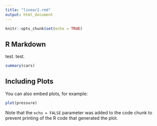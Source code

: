 ```yaml
---
title: "linear2.rmd"
output: html_document
---
```


```r
knitr::opts_chunk$set(echo = TRUE)
```

## R Markdown

test. test. 

```r
summary(cars)
```

## Including Plots

You can also embed plots, for example:

```r
plot(pressure)
```

Note that the `echo = FALSE` parameter was added to the code chunk to prevent printing of the R code that generated the plot.
